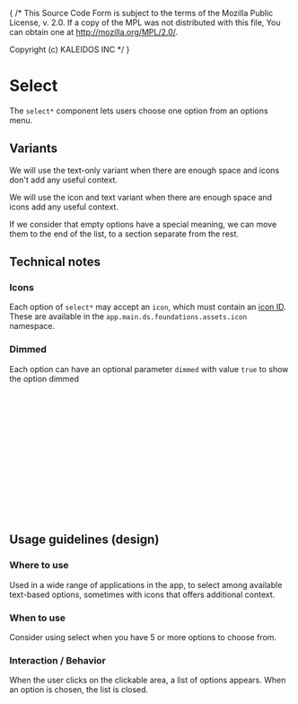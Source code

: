 { /* This Source Code Form is subject to the terms of the Mozilla Public
  License, v. 2.0. If a copy of the MPL was not distributed with this
  file, You can obtain one at http://mozilla.org/MPL/2.0/.

  Copyright (c) KALEIDOS INC */ }


<Meta title="Controls/Select" />

# Select

The `select*` component lets users choose one option from an options menu.

## Variants

We will use the text-only variant when there are enough space and icons don't add any useful context.

<Canvas of={SelectStories.Default} />

We will use the icon and text variant when there are enough space and icons add any useful context.

<Canvas of={SelectStories.WithIcons} />

If we consider that empty options have a special meaning, we can move them to the end of the list, to a section separate from the rest.

<Canvas of={SelectStories.EmptyToEnd} />

## Technical notes

### Icons

Each option of `select*` may accept an `icon`, which must contain an [icon ID](../foundations/assets/icon.mdx).
These are available in the `app.main.ds.foundations.assets.icon` namespace.

### Dimmed
Each option can have an optional parameter `dimmed` with value `true` to show the option dimmed


```clj
(ns app.main.ui.foo
  (:require
   [app.main.ui.ds.foundations.assets.icon :as i]))
```

```clj
[:> select*
    {:options [{ :label "Code"
                 :id "option-code"
                 :icon i/fill-content }
               { :label "Design"
                 :id "option-design"
                 :icon i/pentool }
               { :label "Menu"
                 :id "option-menu"
                 :dimmed true }
               ]}]
```

## Usage guidelines (design)

### Where to use

Used in a wide range of applications in the app,
to select among available text-based options,
sometimes with icons that offers additional context.

### When to use

Consider using select when you have 5 or more options to choose from.

### Interaction / Behavior

When the user clicks on the clickable area, a list of
options appears. When an option is chosen, the list is closed.